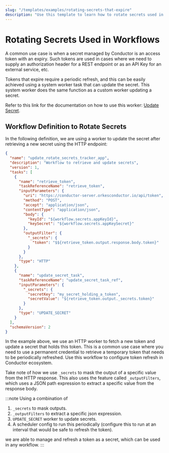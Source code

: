 ```yaml
---
slug: "/templates/examples/rotating-secrets-that-expire"
description: "Use this template to learn how to rotate secrets used in workflows."
---
```



# Rotating Secrets Used in Workflows

A common use case is when a secret managed by Conductor is an access token with an expiry. Such tokens are used in cases where we need to supply an authorization header for a REST endpoint or as an API Key for an external service, etc.

Tokens that expire require a periodic refresh, and this can be easily achieved using a system worker task that can update the secret. This system worker does the same function as a custom worker updating a secret.

Refer to this link for the documentation on how to use this worker: [Update Secret](/content/reference-docs/system-tasks/update-secret).

## Workflow Definition to Rotate Secrets

In the following definition, we are using a worker to update the secret after retrieving a new secret using the HTTP endpoint:

```json lines
{
  "name": "update_rotate_secrets_tracker_app",
  "description": "Workflow to retrieve and update secrets",
  "version": 1,
  "tasks": [
    {
      "name": "retrieve_token",
      "taskReferenceName": "retrieve_token",
      "inputParameters": {
        "uri": "https://conductor-server.orkesconductor.io/api/token",
        "method": "POST",
        "accept": "application/json",
        "contentType": "application/json",
        "body": {
          "keyId": "${workflow.secrets.appKeyId}",
          "keySecret": "${workflow.secrets.appKeySecret}"
        },
        "outputFilter": {
          "_secrets": {
            "token": "$${retrieve_token.output.response.body.token}"
          }
        }
      },
      "type": "HTTP"
    },
    {
      "name": "update_secret_task",
      "taskReferenceName": "update_secret_task_ref",
      "inputParameters": {
        "_secrets": {
          "secretKey": "my_secret_holding_a_token",
          "secretValue": "${retrieve_token.output._secrets.token}"
        }
      },
      "type": "UPDATE_SECRET"
    }
  ],
  "schemaVersion": 2
}
```

In the example above, we use an HTTP worker to fetch a new token and update a secret that holds this token. This is a common use case where you need to use a permanent credential to retrieve a temporary token that needs to be periodically refreshed. Use this workflow to configure token refresh in Conductor ecosystem.


Take note of how we use `_secrets` to mask the output of a specific value from the HTTP response. This also uses the feature called `_outputFilters`, which uses a JSON path expression to extract a specific value from the response body.

:::note
Using a combination of

1. `_secrets` to mask outputs.
2. `_outputFilters` to extract a specific json expression.
3. `UPDATE_SECRET` worker to update secrets.
4. A scheduler config to run this periodically (configure this to run at an interval that would be safe to refresh the
   token).

we are able to manage and refresh a token as a secret, which can be used in any workflow.
:::